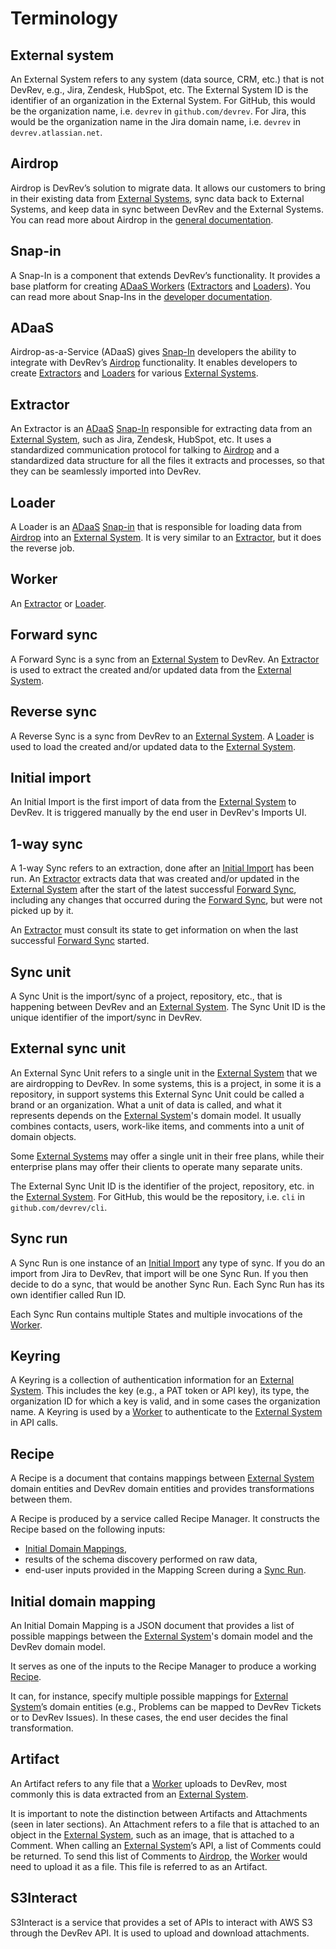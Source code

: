# Terminology

## External system

An External System refers to any system (data source, CRM, etc.) that is not DevRev, e.g., Jira, Zendesk, HubSpot, etc.
The External System ID is the identifier of an organization in the External System.
For GitHub, this would be the organization name, i.e. `devrev` in `github.com/devrev`.
For Jira, this would be the organization name in the Jira domain name, i.e. `devrev` in `devrev.atlassian.net`.

## Airdrop

Airdrop is DevRev’s solution to migrate data.
It allows our customers to bring in their existing data from [External Systems](#external-system),
sync data back to External Systems, and keep data in sync between DevRev and the External Systems.
You can read more about Airdrop in the [general documentation](https://docs.devrev.ai/import#airdrop-features).

## Snap-in

A Snap-In is a component that extends DevRev’s functionality.
It provides a base platform for creating [ADaaS Workers](#worker) ([Extractors](#extractor) and [Loaders](#loader)).
You can read more about Snap-Ins in the [developer documentation](https://developer.devrev.ai/snapin-development/concepts#snap-in).

## ADaaS

Airdrop-as-a-Service (ADaaS) gives [Snap-In](#snap-in) developers the ability to integrate with DevRev’s [Airdrop](#airdrop) functionality.
It enables developers to create [Extractors](#extractor) and [Loaders](#loader) for various [External Systems](#external-system).

## Extractor

An Extractor is an [ADaaS](#adaas) [Snap-In](#snap-in) responsible for extracting data from an [External System](#external-system), such as Jira, Zendesk, HubSpot, etc.
It uses a standardized communication protocol for talking to [Airdrop](#airdrop) and a standardized data structure for all the files it extracts and processes,
so that they can be seamlessly imported into DevRev.

## Loader

A Loader is an [ADaaS](#adaas) [Snap-in](#snap-in) that is responsible for loading data from [Airdrop](#airdrop) into an [External System](#external-system).
It is very similar to an [Extractor](#extractor), but it does the reverse job.

## Worker

An [Extractor](#extractor) or [Loader](#loader).

## Forward sync

A Forward Sync is a sync from an [External System](#external-system) to DevRev.
An [Extractor](#extractor) is used to extract the created and/or updated data from the [External System](#external-system).

## Reverse sync

A Reverse Sync is a sync from DevRev to an [External System](#external-system).
A [Loader](#loader) is used to load the created and/or updated data to the [External System](#external-system).

## Initial import

An Initial Import is the first import of data from the [External System](#external-system) to DevRev.
It is triggered manually by the end user in DevRev's Imports UI.

## 1-way sync

A 1-way Sync refers to an extraction, done after an [Initial Import](#initial-import) has been run.
An [Extractor](#extractor) extracts data that was created and/or updated in the [External System](#external-system)
after the start of the latest successful [Forward Sync](#forward-sync),
including any changes that occurred during the [Forward Sync](#forward-sync), but were not picked up by it.

An [Extractor](#extractor) must consult its state
to get information on when the last successful [Forward Sync](#forward-sync) started.

## Sync unit

A Sync Unit is the import/sync of a project, repository, etc., that is happening between DevRev and an [External System](#external-system).
The Sync Unit ID is the unique identifier of the import/sync in DevRev.

## External sync unit

An External Sync Unit refers to a single unit in the [External System](#external-system) that we are airdropping to DevRev.
In some systems, this is a project, in some it is a repository, in support systems this External Sync Unit could be called a brand or an organization.
What a unit of data is called, and what it represents depends on the [External System](#external-system)'s domain model.
It usually combines contacts, users, work-like items, and comments into a unit of domain objects.

Some [External Systems](#external-system) may offer a single unit in their free plans,
while their enterprise plans may offer their clients to operate many separate units.

The External Sync Unit ID is the identifier of the project, repository, etc. in the [External System](#external-system).
For GitHub, this would be the repository, i.e. `cli` in `github.com/devrev/cli`.

## Sync run

A Sync Run is one instance of an [Initial Import](#initial-import) any type of sync.
If you do an import from Jira to DevRev, that import will be one Sync Run.
If you then decide to do a sync, that would be another Sync Run.
Each Sync Run has its own identifier called Run ID.

Each Sync Run contains multiple States and multiple invocations of the [Worker](#worker).

## Keyring

A Keyring is a collection of authentication information for an [External System](#external-system).
This includes the key (e.g., a PAT token or API key), its type, the organization ID for which a key is valid,
and in some cases the organization name.
A Keyring is used by a [Worker](#worker) to authenticate to the [External System](#external-system) in API calls.

## Recipe

A Recipe is a document that contains mappings between [External System](#external-system) domain entities and DevRev
domain entities and provides transformations between them.

A Recipe is produced by a service called Recipe Manager.
It constructs the Recipe based on the following inputs:
- [Initial Domain Mappings](#initial-domain-mapping),
- results of the schema discovery performed on raw data,
- end-user inputs provided in the Mapping Screen during a [Sync Run](#sync-run).

## Initial domain mapping

An Initial Domain Mapping is a JSON document that provides a list of possible mappings between the
[External System](#external-system)'s domain model and the DevRev domain model.

It serves as one of the inputs to the Recipe Manager to produce a working [Recipe](#recipe).

It can, for instance, specify multiple possible mappings for [External System](#external-system)’s domain entities
(e.g., Problems can be mapped to DevRev Tickets or to DevRev Issues).
In these cases, the end user decides the final transformation.

## Artifact

An Artifact refers to any file that a [Worker](#worker) uploads to DevRev,
most commonly this is data extracted from an [External System](#external-system).

It is important to note the distinction between Artifacts and Attachments (seen in later sections).
An Attachment refers to a file that is attached to an object in the [External System](#external-system),
such as an image, that is attached to a Comment.
When calling an [External System](#external-system)’s API, a list of Comments could be returned.
To send this list of Comments to [Airdrop](#airdrop), the [Worker](#worker) would need to upload it as a file.
This file is referred to as an Artifact.

## S3Interact

S3Interact is a service that provides a set of APIs to interact with AWS S3 through the DevRev API.
It is used to upload and download attachments.
